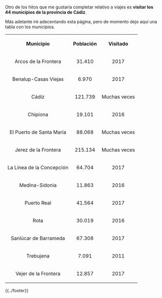{{header|1=Portada}}

Otro de los hitos que me gustaría completar relativo a viajes es '''visitar los 44 municipios de la provincia de Cádiz'''.

Más adelante iré adecentando esta página, pero de momento dejo aquí una tabla con los municipios.

<table class="wikitable sortable" style="text-align: center;">

<tr>
<th class="sorttable_alpha">Municipio</th>
<th class="sorttable_numeric">Población</th>
<th class="sorttable_alpha">Visitado</th>
</tr>

<tr>
<td>Arcos de la Frontera</td>
<td>31.410</td>
<td>2017</td>
</tr>

<tr>
<td>Benalup-Casas Viejas</td>
<td>6.970</td>
<td>2017</td>
</tr>

<tr>
<td>Cádiz</td>
<td>121.739</td>
<td>Muchas veces</td>
</tr>

<tr>
<td>Chipiona</td>
<td>19.101</td>
<td>2016</td>
</tr>

<tr>
<td>El Puerto de Santa María</td>
<td>88.068</td>
<td>Muchas veces</td>
</tr>

<tr>
<td>Jerez de la Frontera</td>
<td>215.134</td>
<td>Muchas veces</td>
</tr>

<tr>
<td>La Línea de la Concepción</td>
<td>64.704</td>
<td>2017</td>
</tr>

<tr>
<td>Medina-Sidonia</td>
<td>11.863</td>
<td>2016</td>
</tr>

<tr>
<td>Puerto Real</td>
<td>41.564</td>
<td>2017</td>
</tr>

<tr>
<td>Rota</td>
<td>30.019</td>
<td>2016</td>
</tr>

<tr>
<td>Sanlúcar de Barrameda</td>
<td>67.308</td>
<td>2017</td>
</tr>

<tr>
<td>Trebujena</td>
<td>7.091</td>
<td>2011</td>
</tr>

<tr>
<td>Vejer de la Frontera</td>
<td>12.857</td>
<td>2017</td>
</tr>

</table>

{{../footer}}
